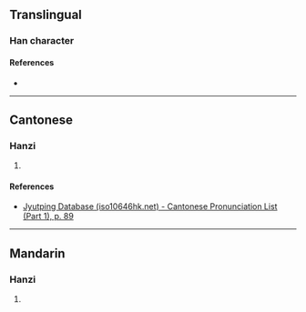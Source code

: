 {{character info/new}}
==Translingual==

===Han character===
{{Han char|rn=32|rad=土|as=12|sn=15|four=|canj=GHKB|ids=⿰土喬}}

====References====
* {{Han ref|kx=0238.390|dkj=05468|dj=0478.010|hdz=10488.030|uh=58A7|ud=22695}}

----

==Cantonese==

===Hanzi===
{{yue-hanzi|jyut=[[kok3]]|y=kok3}}

# {{rfdef|yue|sort=土12}}

====References====
* [http://www.iso10646hk.net/jp/document/download.jsp Jyutping Database (iso10646hk.net) - Cantonese Pronunciation List (Part 1), p. 89]

----

==Mandarin==

===Hanzi===
{{cmn-hanzi|pin=[[què]] ([[que4]])|wg=ch'üeh<sup>4</sup>}}

# {{rfdef|cmn|sort=土12}}